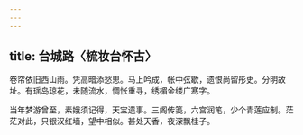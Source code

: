```yaml
---
---
---
```

title: 台城路〈梳妆台怀古〉
---



卷帘依旧西山雨。凭高暗添愁思。马上吟成，帐中弦歇，遗恨尚留彤史。分明故址。有瑶岛琼花，未随流水，惆怅重寻，绣楣金缕广寒字。

当年梦游曾至，素娥须记得，天宝遗事。三阁传笺，六宫润笔，少个青莲应制。茫茫对此，只银汉红墙，望中相似。甚处天香，夜深飘桂子。